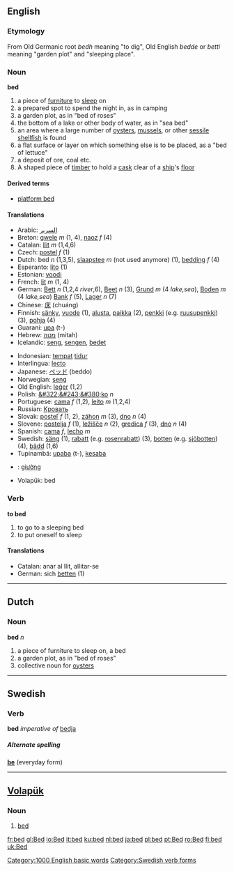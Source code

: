 ==English==

{{rank|copyright|4|late|529|bed|living|view|although}}

=== Etymology ===
From Old Germanic root ''bedh'' meaning "to dig", Old English ''bedde'' or ''betti'' meaning "garden plot" and "sleeping place".

=== Noun ===

'''bed'''

#a piece of [[furniture]] to [[sleep]] on
#a prepared spot to spend the night in, as in camping
#a garden plot, as in "bed of roses"
#the bottom of a lake or other body of water, as in "sea bed"
#an area where a large number of [[oyster]]s, [[mussel]]s, or other [[sessile]] [[shellfish]] is found
#a flat surface or layer on which something else is to be placed, as a "bed of lettuce"
#a deposit of ore, coal etc.
#A shaped piece of [[timber]] to hold a [[cask]] clear of a [[ship]]'s [[floor]]

==== Derived terms ====
*[[platform bed]]

==== Translations ====
{{top}}
*Arabic: [[السرير]]
*Breton: [[gwele]] ''m'' (1, 4), [[naoz]] ''f'' (4)
*Catalan: [[llit]] ''m'' (1,4,6)
*Czech: [[postel]] ''f'' (1)
*Dutch: bed ''n'' (1,3,5), [[slaapstee]] ''m'' (not used anymore) (1), [[bedding]] ''f'' (4)
*Esperanto: [[lito]] (1)
*Estonian: [[voodi]]
*French: [[lit]] ''m'' (1, 4)
*German: [[Bett]] ''n'' (1,2,4 ''river'',6), [[Beet]] ''n'' (3), [[Grund]] ''m'' (4 ''lake,sea''), [[Boden]] ''m'' (4 ''lake,sea'') [[Bank]] ''f'' (5), [[Lager]] ''n'' (7)
*Chinese: [[床]] (chuáng)
*Finnish: [[sänky]], [[vuode]] (1), [[alusta]], [[paikka]] (2), [[penkki]] (e.g. [[ruusupenkki]]) (3), [[pohja]] (4)
*Guaraní: [[upa]] (t-)
*Hebrew: [[מטה]] (mitah)
*Icelandic: [[seng]], [[sengen]], [[bedet]] 
{{mid}}
*Indonesian: [[tempat]] [[tidur]]
*Interlingua: [[lecto]]
*Japanese: [[ベッド]] (beddo)
*Norwegian: [[seng]] {{c}}
*Old English: [[leger#Old English|leġer]] (1,2)
*Polish: [[&#322;&#243;&#380;ko]] ''n''
*Portuguese: [[cama]] ''f'' (1,2), [[leito]] ''m'' (1,2,4)
*Russian: [[Кровать]]
*Slovak: [[posteľ]] ''f'' (1, 2), [[záhon]] ''m'' (3), [[dno]] ''n'' (4)
*Slovene: [[postelja]] ''f'' (1), [[ležišče]] ''n'' (2), [[gredica]] ''f'' (3), [[dno]] ''n'' (4)
*Spanish: [[cama]] ''f'', [[lecho]] ''m''
*Swedish: [[säng]] (1), [[rabatt]] (e.g. [[rosenrabatt]]) (3), [[botten]] (e.g. [[sjöbotten]]) (4), [[bädd]] (1,6)
*Tupinambá: [[upaba]] (t-), [[kesaba]]
*{{vi}}: [[giường]]
*Volapük: bed
{{bottom}}

=== Verb ===

'''to bed'''

#to go to a sleeping bed
#to put oneself to sleep

====Translations====
*Catalan: anar al llit, allitar-se
*German: sich [[betten]] (1)

----

== Dutch ==
=== Noun ===
'''bed''' ''n''

#a piece of furniture to sleep on, a bed
#a garden plot, as in "bed of roses"
#collective noun for [[oyster]]s

----
== Swedish ==
=== Verb ===
'''bed''' ''imperative of'' [[bedja]]

=====Alternate spelling=====
'''[[be]]''' (everyday form)
----

== [[Volapük]] ==
===  Noun === 
# [[bed]]


[[Category:1000 English basic words]]
[[Category:Swedish verb forms]]

[[fr:bed]]
[[gl:Bed]]
[[io:Bed]]
[[it:bed]]
[[ku:bed]]
[[nl:bed]]
[[ja:bed]]
[[pl:bed]]
[[pt:Bed]]
[[ro:Bed]]
[[fi:bed]]
[[uk:Bed]]